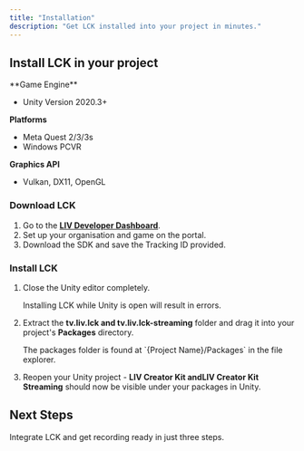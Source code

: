 ```yaml
---
title: "Installation"
description: "Get LCK installed into your project in minutes."
---
```


## Install LCK in your project

<Accordion title="Requirements" icon="ballot-check">
  **Game Engine**

  - Unity Version 2020.3+

  **Platforms**

  - Meta Quest 2/3/3s
  - Windows PCVR

  **Graphics API**

  - Vulkan, DX11, OpenGL
</Accordion>

### Download LCK

1. Go to the [**LIV Developer Dashboard**](https://dashboard.liv.tv/dev/login?welcome=false).
2. Set up your organisation and game on the portal.
3. Download the SDK and save the Tracking ID provided.

### Install LCK

1. Close the Unity editor completely.

   <Warning>
     Installing LCK while Unity is open will result in errors.
   </Warning>
2. Extract the ****tv.liv.lck and tv.liv.lck-streaming****  folder and drag it into your project's **Packages** directory.

   <Info>
     The packages folder is found at `{Project Name}/Packages` in the file explorer.
   </Info>
3. Reopen your Unity project - ****LIV Creator Kit andLIV Creator Kit Streaming****  should now be visible under your packages in Unity.

## Next Steps

<Card title="Quickstart" icon="rocket-launch" href="/quickstart">
  Integrate LCK and get recording ready in just three steps.
</Card>